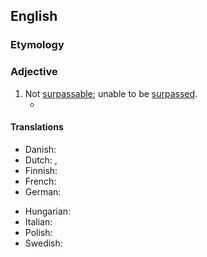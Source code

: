 ==English==

===Etymology===
{{prefix|en|un|surpassable}}

===Adjective===
{{en-adj}}

# Not [[surpassable]]; unable to be [[surpass]]ed.
#* {{RQ:Grahame Wind in the Willows|passage=On either side of them, as they glided onwards, the rich meadow-grass seemed that [[morning]] of a freshness and a greenness '''unsurpassable'''. Never had they noticed the roses so vivid, the willow-herb so [[riotous]], the meadow-sweet so odorous and [[pervading]].}}

====Translations====
{{trans-top-also|not surpassable|unsurpassed}}
* Danish: {{t|da|uovertræffelig}}
* Dutch: {{t|nl|onovertrefbaar}}, {{t+|nl|onoverkomelijk}}
* Finnish: {{t-needed|fi}}
* French: {{t+|fr|insurpassable}}
* German: {{t+|de|unübertrefflich}}
{{trans-mid}}
* Hungarian: {{t+|hu|felülmúlhatatlan}}
* Italian: {{t|it|insorpassabile}}
* Polish: {{t+|pl|[[nie]] [[do]] [[przewyższanie|przewyższania]]}}
* Swedish: {{t|sv|oöverträfflig}}
{{trans-bottom}}